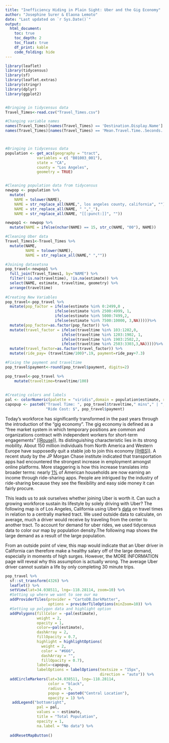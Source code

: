 ```yaml
---
title: "Inefficiency Hiding in Plain Sight: Uber and the Gig Economy"
author: "Josephine Surer & Elaona Lemoto"
date: "Last updated on `r Sys.Date()`"
output:
  html_document:
    toc: true
    toc_depth: 2
    toc_float: true
    df_print: kable
    code_folding: hide
---
```


<!--
Comments in HTML are like this! 
-->



```r
library(leaflet)
library(tidycensus)
library(sf)
library(leaflet.extras)
library(stringr)
library(dplyr)
library(ggplot2)


#Bringing in tidycensus data
Travel_Times<-read.csv("Travel_Times.csv")

#Changing variable names
names(Travel_Times)[names(Travel_Times) == 'Destination.Display.Name'] <- 'NAME'
names(Travel_Times)[names(Travel_Times) == 'Mean.Travel.Time..Seconds.'] <- 'traveltime'



#Bringing in tidycensus data
population <- get_acs(geography = "tract", 
              variables = c( "B01003_001"), 
              state = "CA", 
              county = "Los Angeles", 
              geometry = TRUE)


#Cleaning population data from tidycensus
newpop <- population %>% 
  mutate(
    NAME = tolower(NAME),
    NAME = str_replace_all(NAME,", los angeles county, california", ""),
    NAME = str_replace_all(NAME, " ","_"),
    NAME = str_replace_all(NAME, "[[:punct:]]", ""))

newpop1 <- newpop %>% 
  mutate(NAME = ifelse(nchar(NAME) == 15, str_c(NAME, "00"), NAME))

#Cleaning Uber data 
Travel_Times1<-Travel_Times %>% 
  mutate(NAME,
         NAME = tolower(NAME), 
         NAME = str_replace_all(NAME," ",""))

#Joining datasetsna
pop_travel<-newpop1 %>% 
  full_join(Travel_Times1, by="NAME") %>% 
  filter(!is.na(traveltime), !is.na(estimate)) %>% 
  select(NAME, estimate, traveltime, geometry) %>% 
  arrange(traveltime)
  
#Creating New Variables
pop_travel<-pop_travel %>% 
  mutate(pop_factor = ifelse(estimate %in% 0:2499,0 ,
                      ifelse(estimate %in% 2500:4999, 1,
                      ifelse(estimate %in% 5000:7499,2,
                      ifelse(estimate %in% 7500:10000, 3,NA)))))%>%
  mutate(pop_factor=as.factor(pop_factor)) %>% 
  mutate(travel_factor = ifelse(traveltime %in% 103:1202,0,
                         ifelse(traveltime %in% 1203:1902, 1,
                         ifelse(traveltime %in% 1903:2502,2,
                         ifelse(traveltime %in% 2503:3303,3,NA)))))%>% 
  mutate(travel_factor=as.factor(travel_factor)) %>% 
  mutate(ride_pay= (traveltime/100)*.19, payment=ride_pay+7.3)

#Fixing the payment and traveltime
pop_travel$payment<-round(pop_travel$payment, digits=2)

pop_travel<-pop_travel %>%
    mutate(traveltime=traveltime/100)
           
  
#Creating colors and labels
pal <- colorNumeric(palette = "viridis",domain = population$estimate, reverse = TRUE)
capopup <- paste0("Travel Time: ", pop_travel$traveltime," mins"," | ",
                  "Ride Cost: $", pop_travel$payment)
```

Today’s workforce has significantly transformed in the past years through the introduction of the “gig economy”. The gig economy is defined as a “free market system in which temporary positions are common and organizations contract with independent workers for short-term engagements” [((Rouse))](https://whatis.techtarget.com/definition/gig-economy). Its distinguishing characteristic lies in its strong mobility. About 150 million individuals from North America and Western Europe have supposedly quit a stable job to join this economy [((HBS))](https://hbr.org/2018/03/thriving-in-the-gig-economy). A recent study by the JP Morgan Chase institute indicated that transportation apps had encountered the strongest increase in employment amongst online platforms. More staggering is how this increase translates into broader terms: nearly [1%](https://medium.com/futuresin/almost-1-of-u-s-households-are-earning-income-on-uber-lyft-and-other-ride-sharing-apps-c10b9b3f8fbd) of American households are now earning an income through ride-sharing apps. People are intrigued by the industry of ride-sharing because they see the flexibility and easy side money it can fairly procure. 

This leads us to ask ourselves whether joining Uber is worth it. Can such a growing workforce sustain its lifestyle by solely driving with Uber? The following map is of Los Angeles, California using Uber’s [data](http://uberestimate.com/prices/Los-Angeles/) on travel times in relation to a centrally marked tract. We used outside data to calculate, on average, much a driver would receive by traveling from the center to another tract. To account for demand for uber rides, we used tidycensus data to color our map by population density.The following map shows the large demand as a result of the large population.

 From an outside point of view, this map would indicate that an Uber driver in California can therefore make a healthy salary off of the large demand, especially in moments of high surges. However, the MORE INFORMATION page will reveal why this assumption is actually wrong. The average Uber driver cannot sustain a life by only completing 30 minute trips.



```r
pop_travel %>% 
  sf::st_transform(4326) %>%
  leaflet() %>%
  setView(lat=34.038511, lng=-118.28114, zoom=10) %>%
  #Setting up where we want to see our ma
  addProviderTiles(provider = "CartoDB.DarkMatter", 
                   options = providerTileOptions(minZoom=10)) %>%
  #Setting up polygon data and highlight option
  addPolygons(fillColor = ~pal(estimate),
              weight = 2,
              opacity = 1,
              color=~pal(estimate),
              dashArray = 2,
              fillOpacity = 0.7,
              highlight = highlightOptions(
                weight = 2,
                color = "#666",
                dashArray = "",
                fillOpacity = 0.7),
              label=~capopup,
              labelOptions = labelOptions(textsize = "15px",
                                          direction = "auto")) %>%
  addCircleMarkers(lat=34.038511, lng=-118.28114,
                   color = "black",
                   radius = 5,
                   popup = ~paste0("Central Location"), 
                   opacity = 1) %>%
   addLegend("bottomright", 
              pal = pal, 
              values = ~ estimate,
              title = "Total Population",
              opacity = 1,
              na.label = "No data") %>%
  
  addResetMapButton()

```


